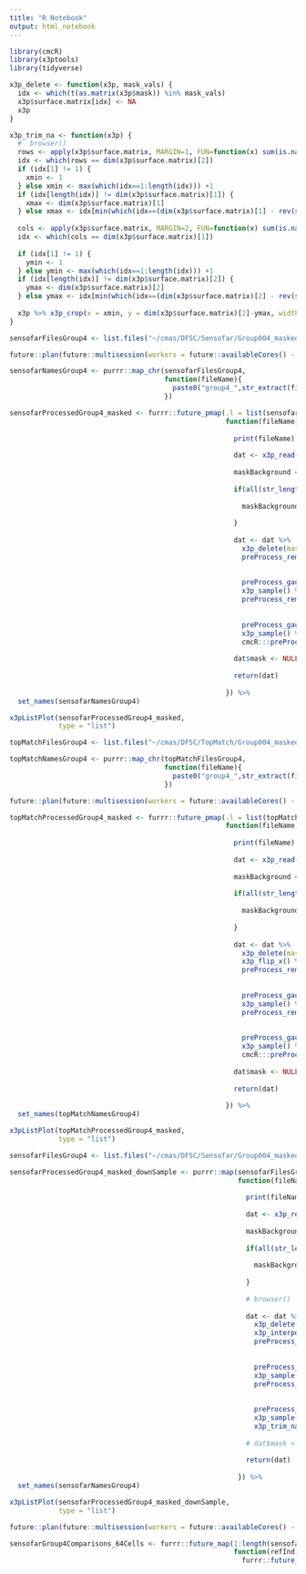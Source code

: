 ```yaml
---
title: "R Notebook"
output: html_notebook
---
```


```r
library(cmcR)
library(x3ptools)
library(tidyverse)
```

```r
x3p_delete <- function(x3p, mask_vals) {
  idx <- which(t(as.matrix(x3p$mask)) %in% mask_vals)
  x3p$surface.matrix[idx] <- NA
  x3p
}

x3p_trim_na <- function(x3p) {
  #  browser()
  rows <- apply(x3p$surface.matrix, MARGIN=1, FUN=function(x) sum(is.na(x)))
  idx <- which(rows == dim(x3p$surface.matrix)[2])
  if (idx[1] != 1) {
    xmin <- 1 
  } else xmin <- max(which(idx==1:length(idx))) +1
  if (idx[length(idx)] != dim(x3p$surface.matrix)[1]) {
    xmax <- dim(x3p$surface.matrix)[1]
  } else xmax <- idx[min(which(idx==(dim(x3p$surface.matrix)[1] - rev(seq_along(idx))+1)))]-1
  
  cols <- apply(x3p$surface.matrix, MARGIN=2, FUN=function(x) sum(is.na(x)))
  idx <- which(cols == dim(x3p$surface.matrix)[1])
  
  if (idx[1] != 1) {
    ymin <- 1 
  } else ymin <- max(which(idx==1:length(idx))) +1
  if (idx[length(idx)] != dim(x3p$surface.matrix)[2]) {
    ymax <- dim(x3p$surface.matrix)[2]
  } else ymax <- idx[min(which(idx==(dim(x3p$surface.matrix)[2] - rev(seq_along(idx))+1)))]-1
  
  x3p %>% x3p_crop(x = xmin, y = dim(x3p$surface.matrix)[2]-ymax, width = xmax-xmin, height = ymax-ymin)
}
```



```r
sensofarFilesGroup4 <- list.files("~/cmas/DFSC/Sensofar/Group004_masked/",pattern = "*.x3p",full.names = TRUE)

future::plan(future::multisession(workers = future::availableCores() - 2))

sensofarNamesGroup4 <- purrr::map_chr(sensofarFilesGroup4,
                                      function(fileName){
                                        paste0("group4_",str_extract(fileName,pattern = "P00[0-9]{1,2}"))
                                      })

sensofarProcessedGroup4_masked <- furrr::future_pmap(.l = list(sensofarFilesGroup4),
                                                     function(fileName){
                                                       
                                                       print(fileName)
                                                       
                                                       dat <- x3p_read(fileName)
                                                       
                                                       maskBackground <- toupper(dat$matrix.info$Mask$Background[[1]])
                                                       
                                                       if(all(str_length(unique(as.vector(dat$mask))) > 7) & any(str_detect(unique(as.vector(dat$mask)),"FF$"))){
                                                         
                                                         maskBackground <- paste0(maskBackground,"FF")
                                                         
                                                       }
                                                       
                                                       dat <- dat %>%
                                                         x3p_delete(mask_vals = maskBackground) %>%
                                                         preProcess_removeTrend(statistic = "quantile",
                                                                                tau = .5,
                                                                                method = "fn") %>%
                                                         preProcess_gaussFilter() %>% 
                                                         x3p_sample() %>% 
                                                         preProcess_removeTrend(statistic = "quantile",
                                                                                tau = .5,
                                                                                method = "fn") %>%
                                                         preProcess_gaussFilter() %>% 
                                                         x3p_sample() %>%
                                                         cmcR:::preProcess_cropWS()
                                                       
                                                       dat$mask <- NULL
                                                       
                                                       return(dat)
                                                       
                                                     }) %>%
  set_names(sensofarNamesGroup4)

x3pListPlot(sensofarProcessedGroup4_masked,
            type = "list")
```

```r
topMatchFilesGroup4 <- list.files("~/cmas/DFSC/TopMatch/Group004_masked/",pattern = "*.x3p",full.names = TRUE)

topMatchNamesGroup4 <- purrr::map_chr(topMatchFilesGroup4,
                                      function(fileName){
                                        paste0("group4_",str_extract(fileName,pattern = "K004[a-zA-z0-9]{3}"))
                                      })

future::plan(future::multisession(workers = future::availableCores() - 1))

topMatchProcessedGroup4_masked <- furrr::future_pmap(.l = list(topMatchFilesGroup4),
                                                     function(fileName){
                                                       
                                                       print(fileName)
                                                       
                                                       dat <- x3p_read(fileName)
                                                       
                                                       maskBackground <- toupper(dat$matrix.info$Mask$Background[[1]])
                                                       
                                                       if(all(str_length(unique(as.vector(dat$mask))) > 7) & any(str_detect(unique(as.vector(dat$mask)),"FF$"))){
                                                         
                                                         maskBackground <- paste0(maskBackground,"FF")
                                                         
                                                       }
                                                       
                                                       dat <- dat %>%
                                                         x3p_delete(mask_vals = maskBackground) %>%
                                                         x3p_flip_x() %>%
                                                         preProcess_removeTrend(statistic = "quantile",
                                                                                tau = .5,
                                                                                method = "fn") %>%
                                                         preProcess_gaussFilter() %>% 
                                                         x3p_sample() %>% 
                                                         preProcess_removeTrend(statistic = "quantile",
                                                                                tau = .5,
                                                                                method = "fn") %>%
                                                         preProcess_gaussFilter() %>% 
                                                         x3p_sample() %>%
                                                         cmcR:::preProcess_cropWS()
                                                       
                                                       dat$mask <- NULL
                                                       
                                                       return(dat)
                                                       
                                                     }) %>%
  set_names(topMatchNamesGroup4)
```

```r
x3pListPlot(topMatchProcessedGroup4_masked,
            type = "list")
```


```r
sensofarFilesGroup4 <- list.files("~/cmas/DFSC/Sensofar/Group004_masked/",pattern = "*.x3p",full.names = TRUE)

sensofarProcessedGroup4_masked_downSample <- purrr::map(sensofarFilesGroup4,
                                                        function(fileName){
                                                          
                                                          print(fileName)
                                                          
                                                          dat <- x3p_read(fileName)
                                                          
                                                          maskBackground <- toupper(dat$matrix.info$Mask$Background[[1]])
                                                          
                                                          if(all(str_length(unique(as.vector(dat$mask))) > 7) & any(str_detect(unique(as.vector(dat$mask)),"FF$"))){
                                                            
                                                            maskBackground <- paste0(maskBackground,"FF")
                                                            
                                                          }
                                                          
                                                          # browser()
                                                          
                                                          dat <- dat %>%
                                                            x3p_delete(mask_vals = maskBackground) %>%
                                                            x3p_interpolate(resx = 1.8434e-06) %>%
                                                            preProcess_removeTrend(statistic = "quantile",
                                                                                   tau = .5,
                                                                                   method = "fn") %>%
                                                            preProcess_gaussFilter() %>% 
                                                            x3p_sample() %>% 
                                                            preProcess_removeTrend(statistic = "quantile",
                                                                                   tau = .5,
                                                                                   method = "fn") %>%
                                                            preProcess_gaussFilter() %>% 
                                                            x3p_sample() %>%
                                                            x3p_trim_na()
                                                          
                                                          # dat$mask <- NULL
                                                          
                                                          return(dat)
                                                          
                                                        }) %>%
  set_names(sensofarNamesGroup4)

x3pListPlot(sensofarProcessedGroup4_masked_downSample,
            type = "list")
```



```r
future::plan(future::multisession(workers = future::availableCores() - 1))

sensofarGroup4Comparisons_64Cells <- furrr::future_map(1:length(sensofarProcessedGroup4_masked),
                                                       function(refInd){
                                                         furrr::future_map(1:length(sensofarProcessedGroup4_masked),
                                                                           function(targetInd){
                                                                             
                                                                             refName <- names(sensofarProcessedGroup4_masked[refInd])
                                                                             targetName <- names(sensofarProcessedGroup4_masked[targetInd])
                                                                             
                                                                             print(paste0(refName," vs. ",targetName))
                                                                             
                                                                             refToTargetComparison <- tryCatch({
                                                                               map_dfr(seq(-30,30,by = 3),
                                                                                       function(theta){
                                                                                         comparison_allTogether(reference = sensofarProcessedGroup4_masked[[refInd]],
                                                                                                                target = sensofarProcessedGroup4_masked[[targetInd]],
                                                                                                                theta = theta,
                                                                                                                numCells = 64)
                                                                                       })  %>%
                                                                                 mutate(direction = "refToTarget",
                                                                                        comparisonName = paste0(refName," vs. ",targetName))
                                                                             },
                                                                             error = function(e){
                                                                               data.frame(cellIndex = NA,fft_ccf = NA,pairwiseCompCor = NA,
                                                                                          comparisonName = paste0(refName," vs. ",targetName),direction = "refToTarget")
                                                                             })
                                                                             
                                                                             targetToRefComparison <- tryCatch(expr = {
                                                                               map_dfr(seq(-30,30,by = 3),
                                                                                       function(theta){
                                                                                         comparison_allTogether(reference = sensofarProcessedGroup4_masked[[targetInd]],
                                                                                                                target = sensofarProcessedGroup4_masked[[refInd]],
                                                                                                                theta = theta,
                                                                                                                numCells = 64)
                                                                                       })  %>%
                                                                                 mutate(direction = "targetToRef",
                                                                                        comparisonName = paste0(refName," vs. ",targetName))
                                                                             },
                                                                             error = function(e){
                                                                               data.frame(cellIndex = NA,fft_ccf = NA,pairwiseCompCor = NA,
                                                                                          comparisonName = paste0(refName," vs. ",targetName),direction = "targetToRef")
                                                                             })
                                                                             
                                                                             comparisonData <- bind_rows(refToTargetComparison,
                                                                                                         targetToRefComparison)
                                                                             if(!any(is.na(comparisonData$cellIndex))){
                                                                               
                                                                               CMCs <- purrr::map_dfr(cross(.l = list("x" = seq(5,25,by = 5),
                                                                                                                      # "y" = seq(5,25,by = 5),
                                                                                                                      "corr" = seq(.3,.6,by = .05))),
                                                                                                      function(thresholds){
                                                                                                        
                                                                                                        comparisonData %>%
                                                                                                          group_by(comparisonName,
                                                                                                                   direction) %>%
                                                                                                          mutate(originalMethodClassif = decision_CMC(cellIndex = cellIndex,
                                                                                                                                                      x = x,
                                                                                                                                                      y = y,
                                                                                                                                                      theta = theta,
                                                                                                                                                      corr = pairwiseCompCor,
                                                                                                                                                      xThresh = thresholds$x,
                                                                                                                                                      yThresh = thresholds$x,
                                                                                                                                                      corrThresh = thresholds$corr,
                                                                                                                                                      thetaThresh = 6),
                                                                                                                 highCMCClassif = decision_CMC(cellIndex = cellIndex,
                                                                                                                                               x = x,
                                                                                                                                               y = y,
                                                                                                                                               theta = theta,
                                                                                                                                               corr = pairwiseCompCor,
                                                                                                                                               xThresh = thresholds$x,
                                                                                                                                               yThresh = thresholds$x,
                                                                                                                                               corrThresh = thresholds$corr,
                                                                                                                                               thetaThresh = 6,
                                                                                                                                               tau = 1)) %>%
                                                                                                          ungroup() %>%
                                                                                                          mutate(type = "match",
                                                                                                                 xThresh = thresholds$x,
                                                                                                                 yThresh = thresholds$x,
                                                                                                                 corrThresh = thresholds$corr,
                                                                                                                 thetaThresh = 6)
                                                                                                        
                                                                                                      })
                                                                             }
                                                                             else{
                                                                               CMCs <- comparisonData %>%
                                                                                 mutate(originalMethodCount = NA,
                                                                                        highCMCCount = NA,
                                                                                        type = "match",
                                                                                        xThresh = NA,
                                                                                        yThresh = NA,
                                                                                        corrThresh = NA,
                                                                                        thetaThresh = NA)
                                                                             }
                                                                             
                                                                             return(list("comparisonData" = comparisonData,
                                                                                         "CMCs" = CMCs))
                                                                             
                                                                           })
                                                       })
```

```r
# future::plan(future::multisession(workers = future::availableCores() - 1))

topMatchGroup4Comparisons_64Cells <- furrr::future_map(1:length(topMatchProcessedGroup4_masked),
                                                       function(refInd){
                                                         furrr::future_map(1:length(topMatchProcessedGroup4_masked),
                                                                           function(targetInd){
                                                                             
                                                                             refName <- names(topMatchProcessedGroup4_masked[refInd])
                                                                             targetName <- names(topMatchProcessedGroup4_masked[targetInd])
                                                                             
                                                                             print(paste0(refName," vs. ",targetName))
                                                                             
                                                                             refToTargetComparison <- tryCatch({
                                                                               map_dfr(seq(-30,30,by = 3),
                                                                                       function(theta){
                                                                                         comparison_allTogether(reference = topMatchProcessedGroup4_masked[[refInd]],
                                                                                                                target = topMatchProcessedGroup4_masked[[targetInd]],
                                                                                                                theta = theta,
                                                                                                                numCells = 64)
                                                                                       })  %>%
                                                                                 mutate(direction = "refToTarget",
                                                                                        comparisonName = paste0(refName," vs. ",targetName))
                                                                             },
                                                                             error = function(e){
                                                                               data.frame(cellIndex = NA,fft_ccf = NA,pairwiseCompCor = NA,
                                                                                          comparisonName = paste0(refName," vs. ",targetName),direction = "refToTarget")
                                                                             })
                                                                             
                                                                             targetToRefComparison <- tryCatch(expr = {
                                                                               map_dfr(seq(-30,30,by = 3),
                                                                                       function(theta){
                                                                                         comparison_allTogether(reference = topMatchProcessedGroup4_masked[[targetInd]],
                                                                                                                target = topMatchProcessedGroup4_masked[[refInd]],
                                                                                                                theta = theta,
                                                                                                                numCells = 64)
                                                                                       })  %>%
                                                                                 mutate(direction = "targetToRef",
                                                                                        comparisonName = paste0(refName," vs. ",targetName))
                                                                             },
                                                                             error = function(e){
                                                                               data.frame(cellIndex = NA,fft_ccf = NA,pairwiseCompCor = NA,
                                                                                          comparisonName = paste0(refName," vs. ",targetName),direction = "targetToRef")
                                                                             })
                                                                             
                                                                             comparisonData <- bind_rows(refToTargetComparison,
                                                                                                         targetToRefComparison)
                                                                             if(!any(is.na(comparisonData$cellIndex))){
                                                                               
                                                                               CMCs <- purrr::map_dfr(cross(.l = list("x" = seq(5,25,by = 5),
                                                                                                                      # "y" = seq(5,25,by = 5),
                                                                                                                      "corr" = seq(.3,.6,by = .05))),
                                                                                                      function(thresholds){
                                                                                                        
                                                                                                        comparisonData %>%
                                                                                                          group_by(comparisonName,
                                                                                                                   direction) %>%
                                                                                                          mutate(originalMethodClassif = decision_CMC(cellIndex = cellIndex,
                                                                                                                                                      x = x,
                                                                                                                                                      y = y,
                                                                                                                                                      theta = theta,
                                                                                                                                                      corr = pairwiseCompCor,
                                                                                                                                                      xThresh = thresholds$x,
                                                                                                                                                      yThresh = thresholds$x,
                                                                                                                                                      corrThresh = thresholds$corr,
                                                                                                                                                      thetaThresh = 6),
                                                                                                                 highCMCClassif = decision_CMC(cellIndex = cellIndex,
                                                                                                                                               x = x,
                                                                                                                                               y = y,
                                                                                                                                               theta = theta,
                                                                                                                                               corr = pairwiseCompCor,
                                                                                                                                               xThresh = thresholds$x,
                                                                                                                                               yThresh = thresholds$x,
                                                                                                                                               corrThresh = thresholds$corr,
                                                                                                                                               thetaThresh = 6,
                                                                                                                                               tau = 1)) %>%
                                                                                                          ungroup() %>%
                                                                                                          mutate(type = "match",
                                                                                                                 xThresh = thresholds$x,
                                                                                                                 yThresh = thresholds$x,
                                                                                                                 corrThresh = thresholds$corr,
                                                                                                                 thetaThresh = 6)
                                                                                                        
                                                                                                      })
                                                                             }
                                                                             else{
                                                                               CMCs <- comparisonData %>%
                                                                                 mutate(originalMethodCount = NA,
                                                                                        highCMCCount = NA,
                                                                                        type = "match",
                                                                                        xThresh = NA,
                                                                                        yThresh = NA,
                                                                                        corrThresh = NA,
                                                                                        thetaThresh = NA)
                                                                             }
                                                                             
                                                                             return(list("comparisonData" = comparisonData,
                                                                                         "CMCs" = CMCs))
                                                                             
                                                                           })
                                                       })
```


```r
# future::plan(future::multisession(workers = future::availableCores() - 1))

crossGroup4Comparisons_64Cells <- furrr::future_map(1:length(sensofarProcessedGroup4_masked_downSample),
                                                    function(refInd){
                                                      furrr::future_map(1:length(topMatchProcessedGroup4_masked),
                                                                        function(targetInd){
                                                                          
                                                                          refName <- names(sensofarProcessedGroup4_masked_downSample[refInd])
                                                                          targetName <- names(topMatchProcessedGroup4_masked[targetInd])
                                                                          
                                                                          print(paste0(refName," vs. ",targetName))
                                                                          
                                                                          refToTargetComparison <- tryCatch({
                                                                            map_dfr(seq(-30,30,by = 3),
                                                                                    function(theta){
                                                                                      comparison_allTogether(reference = sensofarProcessedGroup4_masked_downSample[[refInd]],
                                                                                                             target = topMatchProcessedGroup4_masked[[targetInd]],
                                                                                                             theta = theta,
                                                                                                             numCells = 64)
                                                                                    })  %>%
                                                                              mutate(direction = "refToTarget",
                                                                                     comparisonName = paste0(refName," vs. ",targetName))
                                                                          },
                                                                          error = function(e){
                                                                            data.frame(cellIndex = NA,fft_ccf = NA,pairwiseCompCor = NA,
                                                                                       comparisonName = paste0(refName," vs. ",targetName),direction = "refToTarget")
                                                                          })
                                                                          
                                                                          targetToRefComparison <- tryCatch(expr = {
                                                                            map_dfr(seq(-30,30,by = 3),
                                                                                    function(theta){
                                                                                      comparison_allTogether(reference = topMatchProcessedGroup4_masked[[targetInd]],
                                                                                                             target = sensofarProcessedGroup4_masked_downSample[[refInd]],
                                                                                                             theta = theta,
                                                                                                             numCells = 64)
                                                                                    })  %>%
                                                                              mutate(direction = "targetToRef",
                                                                                     comparisonName = paste0(refName," vs. ",targetName))
                                                                          },
                                                                          error = function(e){
                                                                            data.frame(cellIndex = NA,fft_ccf = NA,pairwiseCompCor = NA,
                                                                                       comparisonName = paste0(refName," vs. ",targetName),direction = "targetToRef")
                                                                          })
                                                                          
                                                                          comparisonData <- bind_rows(refToTargetComparison,
                                                                                                      targetToRefComparison)
                                                                          if(!any(is.na(comparisonData$cellIndex))){
                                                                            
                                                                            CMCs <- purrr::map_dfr(cross(.l = list("x" = seq(5,25,by = 5),
                                                                                                                   # "y" = seq(5,25,by = 5),
                                                                                                                   "corr" = seq(.3,.6,by = .05))),
                                                                                                   function(thresholds){
                                                                                                     
                                                                                                     comparisonData %>%
                                                                                                       group_by(comparisonName,
                                                                                                                direction) %>%
                                                                                                       mutate(originalMethodClassif = decision_CMC(cellIndex = cellIndex,
                                                                                                                                                   x = x,
                                                                                                                                                   y = y,
                                                                                                                                                   theta = theta,
                                                                                                                                                   corr = pairwiseCompCor,
                                                                                                                                                   xThresh = thresholds$x,
                                                                                                                                                   yThresh = thresholds$x,
                                                                                                                                                   corrThresh = thresholds$corr,
                                                                                                                                                   thetaThresh = 6),
                                                                                                              highCMCClassif = decision_CMC(cellIndex = cellIndex,
                                                                                                                                            x = x,
                                                                                                                                            y = y,
                                                                                                                                            theta = theta,
                                                                                                                                            corr = pairwiseCompCor,
                                                                                                                                            xThresh = thresholds$x,
                                                                                                                                            yThresh = thresholds$x,
                                                                                                                                            corrThresh = thresholds$corr,
                                                                                                                                            thetaThresh = 6,
                                                                                                                                            tau = 1)) %>%
                                                                                                       ungroup() %>%
                                                                                                       mutate(type = "match",
                                                                                                              xThresh = thresholds$x,
                                                                                                              yThresh = thresholds$x,
                                                                                                              corrThresh = thresholds$corr,
                                                                                                              thetaThresh = 6)
                                                                                                     
                                                                                                   })
                                                                          }
                                                                          else{
                                                                            CMCs <- comparisonData %>%
                                                                              mutate(originalMethodCount = NA,
                                                                                     highCMCCount = NA,
                                                                                     type = "match",
                                                                                     xThresh = NA,
                                                                                     yThresh = NA,
                                                                                     corrThresh = NA,
                                                                                     thetaThresh = NA)
                                                                          }
                                                                          
                                                                          return(list("comparisonData" = comparisonData,
                                                                                      "CMCs" = CMCs))
                                                                          
                                                                        })
                                                    })
```

```r
sensofarGroup4Comparisons_64Cells  %>%
  purrr::map_dfr(function(comparisonDat){
    map_dfr(comparisonDat,
            ~ .$CMCs)
  }) %>%
  group_by(comparisonName,direction,xThresh,corrThresh,thetaThresh) %>%
  summarise(originalMethodCount = sum(originalMethodClassif == "CMC")) %>%
  tidyr::separate(col = comparisonName,into = c("reference","target"),sep = " vs. ")  %>%
  mutate(reference = paste0("G4","-",str_extract(reference,"[0-9]{1,2}$")),
         target = paste0("G4","-",str_extract(target,"[0-9]{1,2}$"))) %>%
  mutate(referenceNew = ifelse(direction == "targetToRef",target,reference),
         targetNew = ifelse(direction == "targetToRef",reference,target)) %>%
  mutate(reference = referenceNew,
         target = targetNew) %>%
  filter(originalMethodCount > 0) %>%
  filter(xThresh == 20 & corrThresh == .45) %>%
  group_by(xThresh,corrThresh) %>%
  group_split() %>%
  map(~ {
    
    ggplot(data = .,aes(x = reference,y = target)) +
      geom_tile(aes(fill = originalMethodCount,
                    # ,colour = classification
      ),
      colour = "white",
      size = .02) +
      geom_text(aes(label = originalMethodCount),size = 2.5) +
      theme_bw() +
      theme(panel.grid.major = element_blank(),
            axis.text = element_text(size = 7),
            axis.text.x = element_text(angle = 90,vjust = .5,hjust = 1)) +
      coord_fixed(expand = FALSE) +
      scale_color_manual(values = c("black","white")) +
      scale_fill_gradient2(low = "grey50",
                           mid = "white",
                           high = "orange",
                           midpoint = 3) +
      ggtitle("Sensofar, Original Method CMCs")
    
  })
```

```r
# sensofarGroup4Comparisons_64Cells  %>%
#   purrr::map_dfr(function(comparisonDat){
#     map_dfr(comparisonDat,
#             ~ .$CMCs)
#   }) %>%
#   group_by(comparisonName,direction,xThresh,corrThresh,thetaThresh) %>%
#   summarise(originalMethodCount = sum(originalMethodClassif == "CMC")) %>%
#   ungroup() %>%
#   group_by(comparisonName,xThresh,corrThresh,thetaThresh) %>%
#   summarise(originalMethodCountMin = min(originalMethodCount))
# 
# 
# sensofarGroup4Comparisons_64Cells  %>%
#   purrr::map_dfr(function(comparisonDat){
#     map_dfr(comparisonDat,
#             ~ .$CMCs)
#   }) %>%
#   group_by(comparisonName,cellIndex,xThresh,corrThresh,thetaThresh) %>%
#   filter(highCMCClassif == "CMC")
# 
# sensofarGroup4Comparisons_64Cells  %>%
#   purrr::map_dfr(function(comparisonDat){
#     map_dfr(comparisonDat,
#             ~ .$CMCs)
#   }) %>%
#   left_join(sensofarGroup4Comparisons_64Cells  %>%
#               purrr::map_dfr(function(comparisonDat){
#                 map_dfr(comparisonDat,
#                         ~ .$CMCs)
#               }) %>%
#               group_by(comparisonName,direction,xThresh,corrThresh,thetaThresh) %>%
#               summarise(passedHighCMC = ifelse(any(str_detect(highCMCClassif,"passed")),TRUE,FALSE)) %>%
#               arrange(comparisonName,xThresh,corrThresh,thetaThresh) %>%
#               ungroup() %>%
#               group_by(comparisonName,xThresh,corrThresh,thetaThresh) %>%
#               summarise(passedHighCMC = all(passedHighCMC)),
#             by = c("comparisonName","xThresh","corrThresh","thetaThresh")) %>%
#   left_join(sensofarGroup4Comparisons_64Cells  %>%
#               purrr::map_dfr(function(comparisonDat){
#                 map_dfr(comparisonDat,
#                         ~ .$CMCs)
#               }) %>%
#               group_by(comparisonName,direction,xThresh,corrThresh,thetaThresh) %>%
#               summarise(originalMethodCount = sum(originalMethodClassif == "CMC")) %>%
#               ungroup() %>%
#               group_by(comparisonName,xThresh,corrThresh,thetaThresh) %>%
#               summarise(originalMethodCountMin = min(originalMethodCount)),
#             by = c("comparisonName","xThresh","corrThresh","thetaThresh"))


# future::plan(future::multisession(workers = future::availableCores() - 1))

sensofarCMCs <- sensofarGroup4Comparisons_64Cells  %>%
  purrr::map_dfr(function(comparisonDat){
    map_dfr(comparisonDat,
            ~ .$CMCs)
  }) %>%
  group_by(comparisonName,xThresh,corrThresh,thetaThresh) %>%
  group_split() %>%
  furrr::future_map(function(dat){
    
    cmcR::decision_combineDirections(reference_v_target_CMCs = dat %>%
                                       filter(direction == "refToTarget"),
                                     target_v_reference_CMCs = dat %>%
                                       filter(direction == "targetToRef"))
    
  })

sensofarHighCMCs <- sensofarCMCs %>%
  furrr::future_map_dfr(function(dat){
    
    dat <- dat$highCMCs %>%
      tidyr::separate(col = "comparisonName",into = c("reference","target"),sep = " vs. ")
    
    if(all(dat$reference == dat$target)){
      dat <- dat %>%
        filter(direction == "reference_v_target")
    }
    else{
      dat <- dat %>%
        group_by(cellIndex) %>%
        filter(pairwiseCompCor == max(pairwiseCompCor))
    }
    
    dat %>%
      group_by(reference,target,xThresh,corrThresh,thetaThresh) %>%
      summarise(highCMCCount = nrow(.),.groups = "drop")
  })

sensofarHighCMCs %>%
  filter(xThresh == 20 & corrThresh == .45) %>%
  mutate(reference = paste0("G4","-",str_extract(reference,"[0-9]{1,2}$")),
         target = paste0("G4","-",str_extract(target,"[0-9]{1,2}$"))) %>%
  group_by(xThresh,corrThresh) %>%
  group_split() %>%
  map(~ {
    
    ggplot(data = .,aes(x = reference,y = target)) +
      geom_tile(aes(fill = highCMCCount,
                    # ,colour = classification
      ),
      colour = "white",
      size = .02) +
      geom_text(aes(label = highCMCCount),size = 2.5) +
      theme_bw() +
      theme(panel.grid.major = element_blank(),
            axis.text = element_text(size = 7),
            axis.text.x = element_text(angle = 90,vjust = .5,hjust = 1)) +
      coord_fixed(expand = FALSE) +
      scale_color_manual(values = c("black","white")) +
      scale_fill_gradient2(low = "grey50",
                           mid = "white",
                           high = "orange",
                           midpoint = 3) +
      ggtitle("Sensofar, High CMCs")
    
  })
```

```r
topMatchGroup4Comparisons_64Cells  %>%
  purrr::map_dfr(function(comparisonDat){
    map_dfr(comparisonDat,
            ~ .$CMCs)
  }) %>%
  group_by(comparisonName,direction,xThresh,corrThresh,thetaThresh) %>%
  summarise(originalMethodCount = sum(originalMethodClassif == "CMC")) %>%
  tidyr::separate(col = comparisonName,into = c("reference","target"),sep = " vs. ")  %>%
  mutate(reference = str_extract(reference,"K004[a-zA-Z0-9]{3}$"),
         target = str_extract(target,"K004[a-zA-Z0-9]{3}$")) %>%
  mutate(referenceNew = ifelse(direction == "targetToRef",target,reference),
         targetNew = ifelse(direction == "targetToRef",reference,target)) %>%
  mutate(reference = referenceNew,
         target = targetNew) %>%
  filter(originalMethodCount > 0) %>%
  filter(xThresh == 20 & corrThresh == .45) %>%
  group_by(xThresh,corrThresh) %>%
  group_split() %>%
  map(~ {
    
    ggplot(data = .,aes(x = reference,y = target)) +
      geom_tile(aes(fill = originalMethodCount,
                    # ,colour = classification
      ),
      colour = "white",
      size = .02) +
      geom_text(aes(label = originalMethodCount),size = 2.5) +
      theme_bw() +
      theme(panel.grid.major = element_blank(),
            axis.text = element_text(size = 7),
            axis.text.x = element_text(angle = 90,vjust = .5,hjust = 1)) +
      coord_fixed(expand = FALSE) +
      scale_color_manual(values = c("black","white")) +
      scale_fill_gradient2(low = "grey50",
                           mid = "white",
                           high = "orange",
                           midpoint = 3) +
      ggtitle("TopMatch, Original Method CMCs")
    
  })
```

```r
# future::plan(future::multisession(workers = future::availableCores() - 1))

topMatchCMCs <- topMatchGroup4Comparisons_64Cells  %>%
  purrr::map_dfr(function(comparisonDat){
    map_dfr(comparisonDat,
            ~ .$CMCs)
  }) %>%
  group_by(comparisonName,xThresh,corrThresh,thetaThresh) %>%
  group_split() %>%
  furrr::future_map(function(dat){
    
    cmcR::decision_combineDirections(reference_v_target_CMCs = dat %>%
                                       filter(direction == "refToTarget"),
                                     target_v_reference_CMCs = dat %>%
                                       filter(direction == "targetToRef"))
    
  })

topMatchHighCMCs <- topMatchCMCs %>%
  furrr::future_map_dfr(function(dat){
    
    dat <- dat$highCMCs %>%
      tidyr::separate(col = "comparisonName",into = c("reference","target"),sep = " vs. ")
    
    if(all(dat$reference == dat$target)){
      dat <- dat %>%
        filter(direction == "reference_v_target")
    }
    else{
      dat <- dat %>%
        group_by(cellIndex) %>%
        filter(pairwiseCompCor == max(pairwiseCompCor))
    }
    
    dat %>%
      group_by(reference,target,xThresh,corrThresh,thetaThresh) %>%
      summarise(highCMCCount = nrow(.),.groups = "drop")
  })

topMatchHighCMCs %>%
  filter(xThresh == 20 & corrThresh == .45) %>%
  mutate(reference = str_extract(reference,"K004[a-zA-Z0-9]{3}$"),
         target = str_extract(target,"K004[a-zA-Z0-9]{3}$")) %>%
  distinct() %>%
  group_by(xThresh,corrThresh) %>%
  group_split() %>%
  map(~ {
    
    ggplot(data = .,aes(x = reference,y = target)) +
      geom_tile(aes(fill = highCMCCount,
                    # ,colour = classification
      ),
      colour = "white",
      size = .02) +
      geom_text(aes(label = highCMCCount),size = 2.5) +
      theme_bw() +
      theme(panel.grid.major = element_blank(),
            axis.text = element_text(size = 7),
            axis.text.x = element_text(angle = 90,vjust = .5,hjust = 1)) +
      coord_fixed(expand = FALSE) +
      scale_color_manual(values = c("black","white")) +
      scale_fill_gradient2(low = "grey50",
                           mid = "white",
                           high = "orange",
                           midpoint = 3) +
      ggtitle("TopMatch, High CMCs")
    
  })
```

```r
# future::plan(future::multisession(workers = future::availableCores() - 1))

crossGroupCMCs <- crossGroup4Comparisons_64Cells  %>%
  purrr::map_dfr(function(comparisonDat){
    map_dfr(comparisonDat,
            ~ .$CMCs)
  }) %>%
  group_by(comparisonName,xThresh,corrThresh,thetaThresh) %>%
  group_split() %>%
  furrr::future_map(function(dat){
    
    cmcR::decision_combineDirections(reference_v_target_CMCs = dat %>%
                                       filter(direction == "refToTarget"),
                                     target_v_reference_CMCs = dat %>%
                                       filter(direction == "targetToRef"))
    
  })

crossGroupHighCMCs <- crossGroupCMCs %>%
  furrr::future_map_dfr(function(dat){
    
    dat <- dat$highCMCs %>%
      tidyr::separate(col = "comparisonName",into = c("reference","target"),sep = " vs. ")
    
    if(all(dat$reference == dat$target)){
      dat <- dat %>%
        filter(direction == "reference_v_target")
    }
    else{
      dat <- dat %>%
        group_by(cellIndex) %>%
        filter(pairwiseCompCor == max(pairwiseCompCor))
    }
    
    dat %>%
      group_by(reference,target,xThresh,corrThresh,thetaThresh) %>%
      summarise(highCMCCount = nrow(.),.groups = "drop")
  })

crossGroupHighCMCs  %>%
  filter(xThresh == 20 & corrThresh == .45)  %>%
  mutate(reference = paste0("G4","-",str_extract(reference,"[0-9]{1,2}$")),
         target = str_extract(target,"K004[a-zA-Z0-9]{3}$")) %>%
  group_by(xThresh,corrThresh) %>%
  group_split() %>%
  map(~ {
    
    ggplot(data = .,aes(x = reference,y = target)) +
      geom_tile(aes(fill = highCMCCount,
                    # ,colour = classification
      ),
      colour = "white",
      size = .02) +
      geom_text(aes(label = highCMCCount),size = 2.5) +
      theme_bw() +
      theme(panel.grid.major = element_blank(),
            axis.text = element_text(size = 7),
            axis.text.x = element_text(angle = 90,vjust = .5,hjust = 1)) +
      coord_fixed(expand = FALSE) +
      scale_color_manual(values = c("black","white")) +
      scale_fill_gradient2(low = "grey50",
                           mid = "white",
                           high = "orange",
                           midpoint = 3) +
      ggtitle("Cross-group, High CMCs")
    
  })
```

```r
group4OriginalCMCs <- bind_rows(sensofarGroup4Comparisons_64Cells  %>%
                                  purrr::map_dfr(function(comparisonDat){
                                    map_dfr(comparisonDat,
                                            ~ .$CMCs)
                                  }) %>%
                                  group_by(comparisonName,direction,xThresh,corrThresh,thetaThresh) %>%
                                  summarise(originalMethodCount = sum(originalMethodClassif == "CMC")) %>%
                                  tidyr::separate(col = comparisonName,into = c("reference","target"),sep = " vs. ")  %>%
                                  mutate(reference = paste0("G4","-",str_extract(reference,"[0-9]{1,2}$")),
                                         target = paste0("G4","-",str_extract(target,"[0-9]{1,2}$"))) %>%
                                  mutate(referenceNew = ifelse(direction == "targetToRef",target,reference),
                                         targetNew = ifelse(direction == "targetToRef",reference,target)) %>%
                                  mutate(reference = referenceNew,
                                         target = targetNew),
                                topMatchGroup4Comparisons_64Cells  %>%
                                  purrr::map_dfr(function(comparisonDat){
                                    map_dfr(comparisonDat,
                                            ~ .$CMCs)
                                  }) %>%
                                  group_by(comparisonName,direction,xThresh,corrThresh,thetaThresh) %>%
                                  summarise(originalMethodCount = sum(originalMethodClassif == "CMC")) %>%
                                  tidyr::separate(col = comparisonName,into = c("reference","target"),sep = " vs. ")  %>%
                                  mutate(reference = str_extract(reference,"K004[a-zA-Z0-9]{3}$"),
                                         target = str_extract(target,"K004[a-zA-Z0-9]{3}$")) %>%
                                  mutate(referenceNew = ifelse(direction == "targetToRef",target,reference),
                                         targetNew = ifelse(direction == "targetToRef",reference,target)) %>%
                                  mutate(reference = referenceNew,
                                         target = targetNew),
                                crossGroup4Comparisons_64Cells  %>%
                                  purrr::map_dfr(function(comparisonDat){
                                    map_dfr(comparisonDat,
                                            ~ .$CMCs)
                                  }) %>%
                                  group_by(comparisonName,direction,xThresh,corrThresh,thetaThresh) %>%
                                  summarise(originalMethodCount = sum(originalMethodClassif == "CMC")) %>%
                                  tidyr::separate(col = comparisonName,into = c("reference","target"),sep = " vs. ")  %>%
                                  mutate(reference = paste0("G4","-",str_extract(reference,"[0-9]{1,2}$")),
                                         target = str_extract(target,"K004[a-zA-Z0-9]{3}$")) %>%
                                  mutate(referenceNew = ifelse(direction == "targetToRef",target,reference),
                                         targetNew = ifelse(direction == "targetToRef",reference,target)) %>%
                                  mutate(reference = referenceNew,
                                         target = targetNew))

group4OriginalCMCs %>%
  filter(originalMethodCount > 0) %>%
  # filter(xThresh == 20 & corrThresh == .45) %>%
  group_by(xThresh,corrThresh) %>%
  group_split() %>%
  map(~ {
    
    ggplot(data = .,aes(x = reference,y = target)) +
      geom_tile(aes(fill = originalMethodCount,
                    # ,colour = classification
      ),
      colour = "white",
      size = .02) +
      geom_text(aes(label = originalMethodCount),size = 2.5) +
      theme_bw() +
      theme(panel.grid.major = element_blank(),
            axis.text = element_text(size = 7),
            axis.text.x = element_text(angle = 90,vjust = .5,hjust = 1)) +
      coord_fixed(expand = FALSE) +
      scale_color_manual(values = c("black","white")) +
      scale_fill_gradient2(low = "grey50",
                           mid = "white",
                           high = "orange",
                           midpoint = 3)  +
      ggtitle(paste0("Trans. Thresh. = ",unique(.$xThresh),", Corr. Thresh. = ",unique(.$corrThresh)))
    
  })
```


```r
group4HighCMCs <- bind_rows(sensofarHighCMCs %>%
                              mutate(reference = paste0("G4","-",str_extract(reference,"[0-9]{1,2}$")),
                                     target = paste0("G4","-",str_extract(target,"[0-9]{1,2}$"))),
                            topMatchHighCMCs %>%
                              mutate(reference = str_extract(reference,"K004[a-zA-Z0-9]{3}$"),
                                     target = str_extract(target,"K004[a-zA-Z0-9]{3}$")),
                            crossGroupHighCMCs %>%
                              mutate(reference = paste0("G4","-",str_extract(reference,"[0-9]{1,2}$")),
                                     target = str_extract(target,"K004[a-zA-Z0-9]{3}$")),
                            crossGroupHighCMCs %>%
                              mutate(targetNew = paste0("G4","-",str_extract(reference,"[0-9]{1,2}$")),
                                     referenceNew = str_extract(target,"K004[a-zA-Z0-9]{3}$")) %>%
                              mutate(reference = referenceNew,
                                     target = targetNew))

group4HighCMCs %>%
  # filter(xThresh == 20 & corrThresh == .45)  %>%
  group_by(xThresh,corrThresh) %>%
  group_split() %>%
  map(~ {
    
    ggplot(data = .,aes(x = reference,y = target)) +
      geom_tile(aes(fill = highCMCCount,
                    # ,colour = classification
      ),
      colour = "white",
      size = .02) +
      geom_text(aes(label = highCMCCount),size = 2.5) +
      theme_bw() +
      theme(panel.grid.major = element_blank(),
            axis.text = element_text(size = 7),
            axis.text.x = element_text(angle = 90,vjust = .5,hjust = 1)) +
      coord_fixed(expand = FALSE) +
      scale_color_manual(values = c("black","white")) +
      scale_fill_gradient2(low = "grey50",
                           mid = "white",
                           high = "orange",
                           midpoint = 3)  +
      ggtitle(paste0("Trans. Thresh. = ",unique(.$xThresh),", Corr. Thresh. = ",unique(.$corrThresh)))
      # ggtitle("Sensofar and TopMatch, High CMCs")
    
  })
```

```r
group4AllCMCs <- bind_rows(sensofarGroup4Comparisons_64Cells  %>%
                             purrr::map_dfr(function(comparisonDat){
                               map_dfr(comparisonDat,
                                       ~ .$CMCs)
                             }) %>%
                             tidyr::separate(col = comparisonName,into = c("reference","target"),sep = " vs. ")  %>%
                             mutate(reference = paste0("G4","-",str_extract(reference,"[0-9]{1,2}$")),
                                    target = paste0("G4","-",str_extract(target,"[0-9]{1,2}$"))) %>%
                             mutate(referenceNew = ifelse(direction == "targetToRef",target,reference),
                                    targetNew = ifelse(direction == "targetToRef",reference,target)) %>%
                             mutate(reference = referenceNew,
                                    target = targetNew),
                           topMatchGroup4Comparisons_64Cells  %>%
                             purrr::map_dfr(function(comparisonDat){
                               map_dfr(comparisonDat,
                                       ~ .$CMCs) %>%
                                 tidyr::separate(col = comparisonName,into = c("reference","target"),sep = " vs. ")  %>%
                                 mutate(reference = str_extract(reference,"K004[a-zA-Z0-9]{3}$"),
                                        target = str_extract(target,"K004[a-zA-Z0-9]{3}$")) %>%
                                 mutate(referenceNew = ifelse(direction == "targetToRef",target,reference),
                                        targetNew = ifelse(direction == "targetToRef",reference,target)) %>%
                                 mutate(reference = referenceNew,
                                        target = targetNew)
                             }),
                           crossGroup4Comparisons_64Cells %>%
                             purrr::map_dfr(function(comparisonDat){
                               map_dfr(comparisonDat,
                                       ~ .$CMCs)
                             }) %>%
                             tidyr::separate(col = comparisonName,into = c("reference","target"),sep = " vs. ") %>%
                             mutate(reference = paste0("G4","-",str_extract(reference,"[0-9]{1,2}$")),
                                    target = str_extract(target,"K004[a-zA-Z0-9]{3}$"))  %>%
                             mutate(referenceNew = ifelse(direction == "targetToRef",target,reference),
                                    targetNew = ifelse(direction == "targetToRef",reference,target)) %>%
                             mutate(reference = referenceNew,
                                    target = targetNew)) 
```


